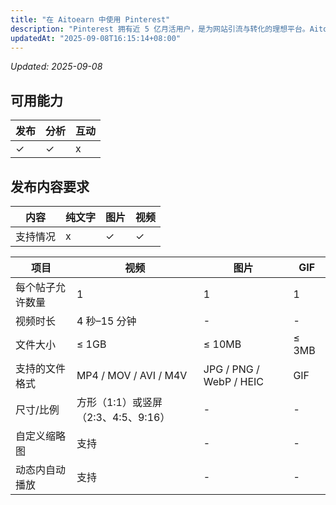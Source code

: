 ```yaml
---
title: "在 Aitoearn 中使用 Pinterest"
description: "Pinterest 拥有近 5 亿月活用户，是为网站引流与转化的理想平台。Aitoearn 可帮助你提前安排 Pin，触达新受众。"
updatedAt: "2025-09-08T16:15:14+08:00"
---
```

<!-- UPDATED_AT -->
_Updated: 2025-09-08_

## 可用能力

| 发布 | 分析 | 互动 |
| --- | --- | --- |
| ✓ | ✓ | x |




## 发布内容要求

| 内容 | 纯文字 | 图片 | 视频 |
| --- | --- | --- | --- |
| 支持情况 | x | ✓ | ✓ |

| 项目 | 视频 | 图片 | GIF |
| --- | --- | --- | --- |
| 每个帖子允许数量 | 1 | 1 | 1 |
| 视频时长 | 4 秒–15 分钟 | - | - |
| 文件大小 | ≤ 1GB | ≤ 10MB | ≤ 3MB |
| 支持的文件格式 | MP4 / MOV / AVI / M4V | JPG / PNG / WebP / HEIC | GIF |
| 尺寸/比例 | 方形（1:1）或竖屏（2:3、4:5、9:16） | - | - |
| 自定义缩略图 | 支持 | - | - |
| 动态内自动播放 | 支持 | - | - |

